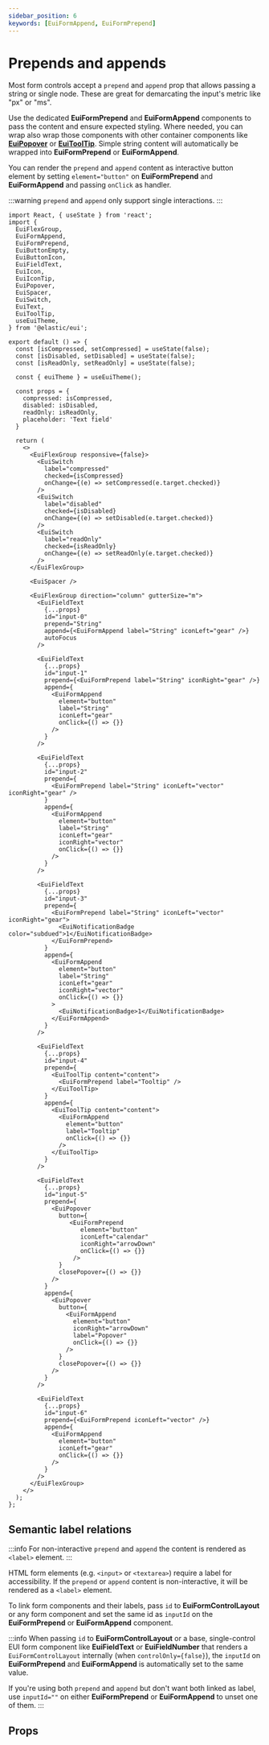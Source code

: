 ```yaml
---
sidebar_position: 6
keywords: [EuiFormAppend, EuiFormPrepend]
---
```


# Prepends and appends

Most form controls accept a `prepend` and `append` prop that allows passing a string or single node. These are great for demarcating the input's metric like "px" or "ms". 

Use the dedicated **EuiFormPrepend** and **EuiFormAppend** components to pass the content and ensure expected styling.
Where needed, you can wrap also wrap those components with other container components like [**EuiPopover**](../../containers/popover.mdx) or [**EuiToolTip**](../../display/tooltip.mdx).
Simple string content will automatically be wrapped into **EuiFormPrepend** or **EuiFormAppend**.

You can render the `prepend` and `append` content as interactive button element by setting `element="button"` on **EuiFormPrepend** and **EuiFormAppend** and passing `onClick` as handler.

:::warning `prepend` and `append` only support single interactions.
:::


```tsx interactive
import React, { useState } from 'react';
import {
  EuiFlexGroup,
  EuiFormAppend,
  EuiFormPrepend,
  EuiButtonEmpty,
  EuiButtonIcon,
  EuiFieldText,
  EuiIcon,
  EuiIconTip,
  EuiPopover,
  EuiSpacer,
  EuiSwitch,
  EuiText,
  EuiToolTip,
  useEuiTheme,
} from '@elastic/eui';

export default () => {
  const [isCompressed, setCompressed] = useState(false);
  const [isDisabled, setDisabled] = useState(false);
  const [isReadOnly, setReadOnly] = useState(false);

  const { euiTheme } = useEuiTheme();

  const props = {
    compressed: isCompressed,
    disabled: isDisabled,
    readOnly: isReadOnly,
    placeholder: 'Text field'
  }

  return (
    <>
      <EuiFlexGroup responsive={false}>
        <EuiSwitch
          label="compressed"
          checked={isCompressed}
          onChange={(e) => setCompressed(e.target.checked)}
        />
        <EuiSwitch
          label="disabled"
          checked={isDisabled}
          onChange={(e) => setDisabled(e.target.checked)}
        />
        <EuiSwitch
          label="readOnly"
          checked={isReadOnly}
          onChange={(e) => setReadOnly(e.target.checked)}
        />
      </EuiFlexGroup>
      
      <EuiSpacer />

      <EuiFlexGroup direction="column" gutterSize="m">
        <EuiFieldText
          {...props}
          id="input-0"
          prepend="String"
          append={<EuiFormAppend label="String" iconLeft="gear" />}
          autoFocus
        />

        <EuiFieldText
          {...props}
          id="input-1"
          prepend={<EuiFormPrepend label="String" iconRight="gear" />}
          append={
            <EuiFormAppend
              element="button"
              label="String"
              iconLeft="gear"
              onClick={() => {}}
            />
          }
        />

        <EuiFieldText
          {...props}
          id="input-2"
          prepend={
            <EuiFormPrepend label="String" iconLeft="vector" iconRight="gear" />
          }
          append={
            <EuiFormAppend
              element="button"
              label="String"
              iconLeft="gear"
              iconRight="vector"
              onClick={() => {}}
            />
          }
        />

        <EuiFieldText
          {...props}
          id="input-3"
          prepend={
            <EuiFormPrepend label="String" iconLeft="vector" iconRight="gear">
              <EuiNotificationBadge color="subdued">1</EuiNotificationBadge>
            </EuiFormPrepend>
          }
          append={
            <EuiFormAppend
              element="button"
              label="String"
              iconLeft="gear"
              iconRight="vector"
              onClick={() => {}}
            >
              <EuiNotificationBadge>1</EuiNotificationBadge>
            </EuiFormAppend>
          }
        />

        <EuiFieldText
          {...props}
          id="input-4"
          prepend={
            <EuiToolTip content="content">
              <EuiFormPrepend label="Tooltip" />
            </EuiToolTip>
          }
          append={
            <EuiToolTip content="content">
              <EuiFormAppend
                element="button"
                label="Tooltip"
                onClick={() => {}}
              />
            </EuiToolTip>
          }
        />

        <EuiFieldText
          {...props}
          id="input-5"
          prepend={
            <EuiPopover
              button={
                 <EuiFormPrepend
                    element="button"
                    iconLeft="calendar"
                    iconRight="arrowDown"
                    onClick={() => {}}
                  />
              }
              closePopover={() => {}}
            />
          }
          append={
            <EuiPopover
              button={
                <EuiFormAppend
                  element="button"
                  iconRight="arrowDown"
                  label="Popover"
                  onClick={() => {}}
                />
              }
              closePopover={() => {}}
            />
          }
        />

        <EuiFieldText
          {...props}
          id="input-6"
          prepend={<EuiFormPrepend iconLeft="vector" />}
          append={
            <EuiFormAppend
              element="button"
              iconLeft="gear"
              onClick={() => {}}
            />
          }
        />
      </EuiFlexGroup>
    </>
  );
};
```

## Semantic label relations

:::info For non-interactive `prepend` and `append` the content is rendered as `<label>` element. 
:::

HTML form elements (e.g. `<input>` or `<textarea>`) require a label for accessibility. If the `prepend` or `append` content is non-interactive, it will be rendered as a `<label>` element. 

To link form components and their labels, pass `id` to **EuiFormControlLayout** or any form component and set the same id as `inputId` on the **EuiFormPrepend** or **EuiFormAppend** component.

:::info
When passing `id` to **EuiFormControlLayout** or a base, single-control EUI form component like **EuiFieldText** or **EuiFieldNumber** that renders a `EuiFormControlLayout` internally (when `controlOnly={false}`), 
the `inputId` on **EuiFormPrepend** and **EuiFormAppend** is automatically set to the same value.

If you're using both `prepend` and `append` but don't want both linked as label, use `inputId=""` on either **EuiFormPrepend** or **EuiFormAppend** to unset one of them.
:::

## Props


<PropTable definition={docgen.EuiFormPrepend} />
<PropTable definition={docgen.EuiFormAppend} />
